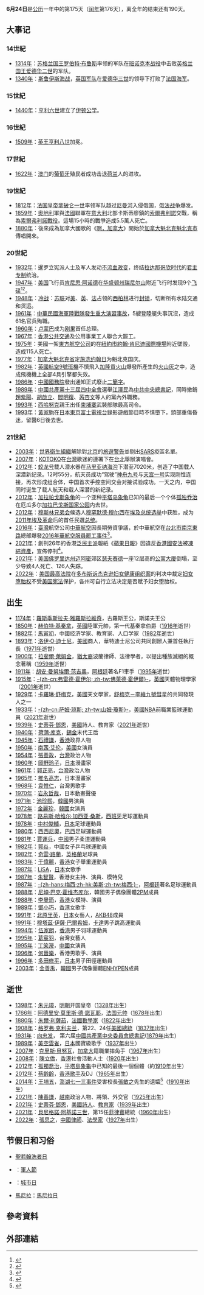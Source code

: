 {{DayInMonth|6}}
'''6月24日'''是[[公历|公历]]一年中的第175天（[[闰年|闰年]]第176天），离全年的结束还有190天。

== 大事记 ==
=== 14世紀 ===
* [[1314年|1314年]]：[[苏格兰国王|苏格兰国王]][[罗伯特·布鲁斯|罗伯特·布鲁斯]]率领的军队在[[班诺克本战役|班诺克本战役]]中击败[[英格兰国王|英格兰国王]][[爱德华二世_(英格兰)|爱德华二世]]的军队。
* [[1340年|1340年]]：[[斯鲁伊斯海战|斯鲁伊斯海战]]，[[英国军队|英国军队]]在[[爱德华三世|爱德华三世]]的领导下打败了[[法国海军|法国海军]]。

=== 15世紀 ===
* [[1440年|1440年]]：[[亨利六世_(英格兰)|亨利六世]]建立了[[伊顿公学|伊顿公学]]。

=== 16世紀 ===
* [[1509年|1509年]]：[[英王|英王]][[亨利八世|亨利八世]]加冕。

=== 17世紀 ===
* [[1622年|1622年]]：[[澳门|澳门]]的[[葡萄牙|葡萄牙]]殖民者成功击退[[荷兰|荷兰]]人的进攻。

=== 19世紀 ===
* [[1812年|1812年]]：[[法国君主列表|法国皇帝]][[拿破仑一世|拿破仑一世]]率领军队越过[[尼曼河|尼曼河]]入侵俄国，[[俄法战争|俄法战争]]爆发。
* [[1859年|1859年]]：[[奧地利|奧地利]]軍與[[法國|法國]]聯軍在[[意大利|意大利]]北部卡斯蒂廖鎮的[[蘇法利諾|索爾弗利諾]]交戰，稱為[[索爾弗利諾戰役|索爾弗利諾戰役]]。這場15小時的戰爭造成5.5萬人死亡。
* [[1880年|1880年]]：後來成為加拿大國歌的《[[啊，加拿大|啊，加拿大]]》開始於[[加拿大|加拿大]][[魁北克|魁北克]][[魁北克市|魁北克市]]傳唱開來。

=== 20世紀 ===
* [[1932年|1932年]]：暹罗立宪派人士及军人发动[[暹罗立宪革命|不流血政变]]，终结[[拉达那哥欣王国|拉达那哥欣时代]]的[[君主专制|君主专制]]统治。
* [[1947年|1947年]]：[[美国|美国]]飞行员[[肯尼思·阿诺德|肯尼思·阿诺德]]在[[华盛顿州|华盛顿州]][[瑞尼尔山|瑞尼尔山]]附近飞行时发现9个[[不明飞行物|飞碟]]<ref>{{Cite book|title=UFO＆宇宙人大百科|publisher=西北國際文化|year=2016年1月|isbn=978-986-92368-4-3|location=新北|last=學研教育出版 編}}</ref>{{Rp|38}}<ref>{{Cite web|title=1947的今天：人类首次发现UFO|url=http://tech.sina.com.cn/d/2011-06-24/19165689900.shtml|accessdate=2019-03-05|date=2011-06-24|publisher=新浪网|archive-date=2019-03-06|archive-url=https://web.archive.org/web/20190306043755/http://tech.sina.com.cn/d/2011-06-24/19165689900.shtml|dead-url=no}}</ref>。
* [[1948年|1948年]]：[[冷战|冷战]]：[[苏联|苏联]]对[[美国|美]]、[[英国|英]]、[[法国|法]]占领的[[西柏林|西柏林]]进行[[柏林封锁|封锁]]，切断所有水陆交通和货运。
* [[1961年|1961年]]：[[中華民國海軍陸戰隊|中華民國海軍陸戰隊]][[成功一號演習事故|發生重大演習事故]]，5艘登陸艇失事沉沒，造成61名官兵殉職。
* [[1960年|1960年]]：[[卢蒙巴|卢蒙巴]]成为[[刚果民主共和国|刚果]]首任总理。
* [[1967年|1967年]]：[[香港交通|香港公共交通]]及公用事業工人聯合大罷工。
* [[1975年|1975年]]：美國一架[[美國東方航空_(1926年)|東方航空公司]]的{{le|東方航空公司66號航班|Eastern Air Lines Flight 66|66號航班}}在[[紐約市|紐約市]][[約翰·甘迺迪國際機場|約翰·肯尼迪國際機場]]附近墜毀，造成115人死亡。
* [[1977年|1977年]]：[[加拿大|加拿大]][[魁北克省|魁北克省]]定[[洗者若翰|施洗约翰日]]为魁北克国庆。
* [[1982年|1982年]]：[[英國航空9號班機|英國航空9號班機]]不慎飛入[[加隆貢火山|加隆貢火山]]爆發所產生的[[火山灰|火山灰]]之中，造成飛機機上全部4具引擎都失效。
* [[1986年|1986年]]：[[中國國務院|中國國務院]]發出通知正式廢止[[二簡字|二簡字]]。
* [[1989年|1989年]]：[[中國共產黨|中國共產黨]][[中国共产党第十三届中央委员会第四次全体会议|十三屆四中全會]]選舉[[江澤民|江澤民]]為[[中共中央總書記|中共中央總書記]]，同時撤銷[[趙紫陽|趙紫陽]]、[[胡啟立|胡啟立]]、[[閻明復|閻明復]]、[[芮杏文|芮杏文]]等人的黨內外職務。
* [[1993年|1993年]]：[[西哈努克|西哈努克]]親王出任[[柬埔寨|柬埔寨]]武裝部隊最高司令。
* [[1993年|1993年]]：[[黃家駒|黃家駒]]在[[日本|日本]][[東京|東京]][[富士電視台|富士電視台]]錄影遊戲節目時不慎墮下，頭部重傷昏迷，留醫6日後去世。

=== 21世紀 ===
* [[2003年|2003年]]：[[世界衛生組織|世界衛生組織]]解除對[[北京|北京]]的[[旅遊警告|旅遊警告]]並剔出[[SARS|SARS]]疫區名單。
* [[2007年|2007年]]：[[KOTOKO|KOTOKO]]在[[台灣|台灣]]歌迷的連署下在[[台北|台北]]舉辦演唱會。
* [[2012年|2012年]]：[[蛟龙号|蛟龙号]]载人潜水器在[[马里亚纳海沟|马里亚纳海沟]]下潜至7020米，创造了中国载人深潜新纪录。12时55分，航天员成功“驾驶”[[神舟九号|神舟九号]]与[[天宫一号|天宫一号]]实现刚性连接，再次形成组合体，中国首次手控空间交会对接试验成功。一天之内，中国同时诞生了载人航天和载人深潜的新纪录。
* [[2012年|2012年]]：[[加拉帕戈斯象龟|加拉帕戈斯象龟]]的一个亚种[[平塔岛象龟|平塔岛象龟]]已知的最后一个个体[[孤独乔治|孤独乔治]]在厄瓜多尔[[加拉巴戈斯国家公园|加拉巴戈斯国家公园]]内去世。
* [[2012年|2012年]]：[[穆斯林兄弟会|穆斯林兄弟会]]候选人[[穆罕默德·穆尔西|穆罕默德·穆尔西]]在[[2012年埃及总统选举|埃及总统选举]]中获胜，成为[[2011年埃及革命|2011年埃及革命]]后的首任民選[[埃及总统|总统]]。
* [[2016年|2016年]]：[[臺灣|臺灣]]航空公司[[中華航空|中華航空]]因長期勞資爭議，於中華航空在[[台北市|台北市]][[南京東路_(台北市)|南京東路]]總部爆發[[2016年華航空服員罷工事件|2016年華航空服員罷工事件]]<ref>{{Cite web|title=華航罷工 南京東路三段塞爆車僅1線道通行|url=https://www.nownews.com/news/20160624/2145439/|date=2016-06-24|accessdate=2019-03-05|language=zh-TW|publisher=NOWnews 今日新聞|archive-date=2019-03-06|archive-url=https://web.archive.org/web/20190306050757/https://www.nownews.com/news/20160624/2145439/|dead-url=no}}</ref>。
* [[2021年|2021年]]：創刊26年的香港[[泛民主派|泛民主派]]報紙《[[蘋果日報_(香港)|蘋果日報]]》因違反[[香港國安法|香港國安法]]被[[香港壹傳媒高層大搜捕|凍結資產]]，宣佈停刊<ref>{{Cite web|title=【圖輯】香港告別蘋果日報|url=https://beta.thestandnews.com/politics/%E5%9C%96%E8%BC%AF-%E9%A6%99%E6%B8%AF%E5%91%8A%E5%88%A5%E8%98%8B%E6%9E%9C%E6%97%A5%E5%A0%B1|date=2016-06-24|accessdate=2021-06-24|language=zh-hk|publisher=立場新聞|dead-url=no|archive-date=2021-06-24|archive-url=https://web.archive.org/web/20210624211132/https://beta.thestandnews.com/politics/%E5%9C%96%E8%BC%AF-%E9%A6%99%E6%B8%AF%E5%91%8A%E5%88%A5%E8%98%8B%E6%9E%9C%E6%97%A5%E5%A0%B1}}</ref>。
* [[2021年|2021年]]：[[美国|美国]][[佛罗里达州|佛罗里达州]][[迈阿密|迈阿密]]郊区[[瑟夫赛德_(佛罗里达州)|瑟夫赛德]]一座12层高的[[公寓大廈|公寓大廈]]倒塌，至少导致4人死亡、126人失踪。
* [[2022年|2022年]]：[[美国最高法院|美国最高法院]]在[[多布斯诉杰克逊妇女健康组织案|多布斯诉杰克逊妇女健康组织案]]的判决中裁定[[美國墮胎|妇女堕胎权]]不受[[美国宪法|美国宪法]]保护，各州可自行立法决定是否赋予妇女堕胎权。

== 出生 ==
* [[1174年|1174年]]：[[羅斯季斯拉夫·雅羅斯拉維奇_(斯諾夫)|羅斯季斯拉夫·雅羅斯拉維奇]]，古羅斯王公，斯諾夫王公
* [[1850年|1850年]]：[[第一代基秦拿伯爵赫伯特·基秦拿|赫伯特·基秦拿]]，[[英國|英國]]陸軍元帥，第一代基秦拿伯爵（[[1916年|1916年]]逝世）
* [[1882年|1882年]]：[[馬寅初|馬寅初]]，中國经济学家、教育家、人口学家（[[1982年|1982年]]逝世）
* [[1893年|1893年]]：[[洛伊·O·迪士尼|洛伊·O·迪士尼]]，[[美國|美國]]商人，華特迪士尼公司共同創辦人兼首任執行長（[[1971年|1971年]]逝世）
* [[1900年|1900年]]：[[拉斐爾·萊姆金|拉斐爾·萊姆金]]，[[猶太裔|猶太裔]]波蘭律師、法律學者，以提出種族滅絕的概念著稱（[[1959年|1959年]]逝世）
* [[1911年|1911年]]：[[胡安·曼努埃爾·范吉奧|胡安·曼努埃爾·范吉奧]]，[[阿根廷|阿根廷]]著名F1車手（[[1995年|1995年]]逝世）
* [[1915年|1915年]]：[[弗雷德·霍伊尔|-{zh-cn:弗雷德·霍伊尔; zh-tw:佛萊德·霍伊爾}-]]，[[英國|英國]]天體物理學家（[[2001年|2001年]]逝世）
* [[1929年|1929年]]：[[卡羅琳·舒梅克|卡羅琳·舒梅克]]，[[美國|美國]]天文學家，[[舒梅克－李維九號彗星|舒梅克－李維九號彗星]]的共同發現人之一
* [[1933年|1933年]]：[[萨姆·琼斯_(篮球运动员)|-{zh-cn:萨姆·琼斯; zh-tw:山姆·瓊斯}-]]，[[美國|美國]]NBA前職業籃球運動員（[[2021年|2021年]]逝世）
* [[1939年|1939年]]：[[斯蒂芬·邓恩_(美国诗人)|史蒂芬·鄧恩]]，[[美國|美國]]詩人、教育家（[[2021年|2021年]]逝世）
* [[1940年|1940年]]：[[荷蒲·库克|荷蒲·库克]]，[[錫金|錫金]]末代王后
* [[1945年|1945年]]：[[石禮謙|石禮謙]]，[[香港|香港]]政界人物
* [[1950年|1950年]]：[[南茜·艾伦|南茜·艾伦]]，[[美國|美國]]女演員
* [[1954年|1954年]]：[[張善政|張善政]]，[[台灣|台灣]]政治人物
* [[1960年|1960年]]：[[岡野玲子|岡野玲子]]，[[日本|日本]]漫畫家
* [[1961年|1961年]]：[[郭正亮|郭正亮]]，[[台灣|台灣]]政治人物
* [[1965年|1965年]]：[[椎名高志|椎名高志]]，日本漫畫家
* [[1968年|1968年]]：[[袁惟仁|袁惟仁]]，台灣男歌手
* [[1970年|1970年]]：[[岩永哲哉|岩永哲哉]]，日本動畫聲優
* [[1971年|1971年]]：[[池珍熙|池珍熙]]，[[韓國|韓國]]男演員
* [[1972年|1972年]]：[[金麗珍|金麗珍]]，[[韓國|韓國]]女演員
* [[1978年|1978年]]：[[路易斯·哈维尔·加西亚·桑斯|路易斯·哈维尔·加西亚·桑斯]]，[[西班牙|西班牙]]足球運動員
* [[1978年|1978年]]：[[中村俊輔|中村俊輔]]，[[日本|日本]]足球運動員
* [[1980年|1980年]]：[[西西尼奧|西西尼奧]]，[[巴西|巴西]]足球運動員
* [[1981年|1981年]]：[[賈運兵|賈運兵]]，[[中國|中國]]男子柔道運動員
* [[1982年|1982年]]：[[郭焱|郭焱]]，中國女子乒乓球運動員
* [[1982年|1982年]]：[[奇雲·路蘭|奇雲·路蘭]]，[[英格蘭|英格蘭]]足球員
* [[1983年|1983年]]：[[于偉麗|于偉麗]]，[[香港|香港]]女子舉重運動員
* [[1987年|1987年]]：[[LiSA|LiSA]]，[[日本|日本]]女歌手
* [[1987年|1987年]]：[[朱智賢|朱智賢]]，香港女主持、演員、模特兒
* [[1987年|1987年]]：[[梅西|-{zh-hans:梅西;zh-hk:美斯;zh-tw:梅西;}-]]，[[阿根廷|阿根廷]]著名足球運動員
* [[1988年|1988年]]：[[Nichkhun|尼坤·巴克·霍维杰库尔]]，韓國男子偶像團體[[2PM|2PM]]成員
* [[1988年|1988年]]：[[李曼筠|李曼筠]]，[[香港|香港]]女模特、演員
* [[1989年|1989年]]：[[鄧小巧|鄧小巧]]，[[香港|香港]]女歌手
* [[1991年|1991年]]：[[北原里英|北原里英]]，[[日本|日本]]女藝人，[[AKB48|AKB48]]成員
* [[1991年|1991年]]：[[穆塔茲·伊薩·巴爾希姆|穆塔茲·伊薩·巴爾希姆]]，[[卡達|卡達]]男子跳高運動員
* [[1994年|1994年]]：[[伍家朗|伍家朗]]，[[香港|香港]]男子羽球運動員
* [[1995年|1995年]]：[[葛宸羽|葛宸羽]]，台灣女藝人
* [[1995年|1995年]]：[[丁笑瀅|丁笑瀅]]，[[中國|中國]]女演員
* [[1996年|1996年]]：[[何晉樂_(1996年)|何晉樂]]，香港男歌手、演員
* [[1996年|1996年]]：[[多田修平|多田修平]]，[[日本|日本]]男子田徑運動員
* [[2003年|2003年]]：[[金善禹|金善禹]]，[[韓國|韓國]]男子偶像團體[[ENHYPEN|ENHYPEN]]成員

== 逝世 ==
* [[1398年|1398年]]：[[朱元璋|朱元璋]]，[[明朝|明朝]]开国皇帝（[[1328年|1328年]]出生）
* [[1766年|1766年]]：[[阿德里安·莫里斯·德·諾瓦耶|阿德里安·莫里斯·德·諾瓦耶]]，[[法国元帅|法国元帅]]（[[1678年|1678年]]出生）
* [[1880年|1880年]]：[[朱爾·利薩茹|朱爾·利薩茹]]，[[法國|法國]][[數學家|數學家]]（[[1822年|1822年]]出生）
* [[1908年|1908年]]：[[格罗弗·克利夫兰|格罗弗·克利夫兰]]，第22、24任[[美國總統|美國總統]]（[[1837年|1837年]]出生）
* [[1931年|1931年]]：[[向忠发|向忠发]]， 第六届[[中國共產黨中央委員會總書記|中國共產黨中央委員會總書記]]([[1879年|1879年]]出生)
* [[1989年|1989年]]：[[美空雲雀|美空雲雀]]，[[日本|日本]]國寶級歌手（[[1937年|1937年]]出生）
* [[2007年|2007年]]：[[克里斯·貝努瓦|克里斯·貝努瓦]]，[[加拿大|加拿大]]籍職業摔角手（[[1967年|1967年]]出生）
* [[2008年|2008年]]：[[陳立僑|陳立僑]]，[[香港|香港]]社會活動人士（[[1920年|1920年]]出生）
* [[2012年|2012年]]：[[孤獨喬治|孤獨喬治]]，[[平塔島象龜|平塔島象龜]]中已知的最後一個個體（約[[1910年|1910年]]出生）
* [[2012年|2012年]]：[[蔡齡齡|蔡齡齡]]，[[香港歌手|香港歌手]]及DJ（[[1965年|1965年]]出生）
* [[2014年|2014年]]：[[王培五|王培五]]，[[澎湖七一三事件|澎湖七一三事件]]受害校長[[張敏之|張敏之]]先生的遺孀<ref>{{cite news | title = 713事件校長遺孀過世 張王培五享年106歲 | url = http://newtalk.tw/news/2014/06/29/48741.html | publisher = [[新頭殼|新頭殼]] | date = 2014-06-30 | accessdate = 2014-06-30 | language = zh-tw | archive-date = 2014-07-01 | archive-url = https://web.archive.org/web/20140701174644/http://newtalk.tw/news/2014/06/29/48741.html | dead-url = no }}</ref>（[[1910年|1910年]]出生）
* [[2021年|2021年]]：[[陳善謙|陳善謙]]，[[越南|越南]]政治人物、將領、外交官（[[1925年|1925年]]出生）
* [[2021年|2021年]]：[[斯蒂芬·邓恩_(美国诗人)|史蒂芬·鄧恩]]，[[美國|美國]][[詩人|詩人]]、[[教育家|教育家]]（[[1939年|1939年]]出生）
* [[2021年|2021年]]：[[貝尼格諾·阿基諾三世|貝尼格諾·阿基諾三世]]，第15任[[菲律賓|菲律賓]]總統（[[1960年|1960年]]出生）
* [[2022年|2022年]]：[[張思之|張思之]]，[[中國|中國]][[律師|律師]]、[[法學家|法學家]]（[[1927年|1927年]]出生）

== 节假日和习俗 ==
* [[聖若翰洗者|聖若翰洗者日]]
* {{VEN}}：[[軍人節|軍人節]]
* {{MAC}}：[[澳門城市日|城市日]]
* {{PHI}}[[馬尼拉|馬尼拉]]：[[馬尼拉日|馬尼拉日]]

== 參考資料 ==
{{Reflist}}

== 外部連結 ==

{{Commonscat|24 June}}
{{月份}}